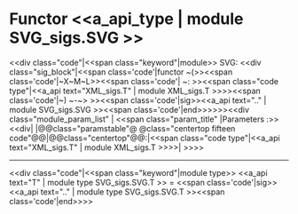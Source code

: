 =Functor <<a_api_type | module SVG_sigs.SVG >> =
<<div class="code"|<<span class="keyword"|module>> SVG: <<div class="sig_block"|<<span class='code'|functor ~(>><<span class='code'|~X~M~L>><<span class='code'| ~: >><<span class="code type"|<<a_api text="XML_sigs.T" | module XML_sigs.T >>>><<span class='code'|~) ~-~> >><<span class='code'|sig>><<a_api text=".." | module SVG_sigs.SVG >><<span class='code'|end>>>>>><<div class="module_param_list" | <<span class="param_title" |Parameters :>><<div|
|@@class="paramstable"@ @class="centertop fifteen code"@@{{{XML}}}|@@class="centertop"@@:|<<span class="code type"|<<a_api text="XML_sigs.T" | module XML_sigs.T >>>>|
>>>>

----
<<div class="code"|<<span class="keyword"|module type>> <<a_api text="T" | module type SVG_sigs.SVG.T >> = <<span class='code'|sig>><<a_api text=".." | module type SVG_sigs.SVG.T >><<span class='code'|end>>>>